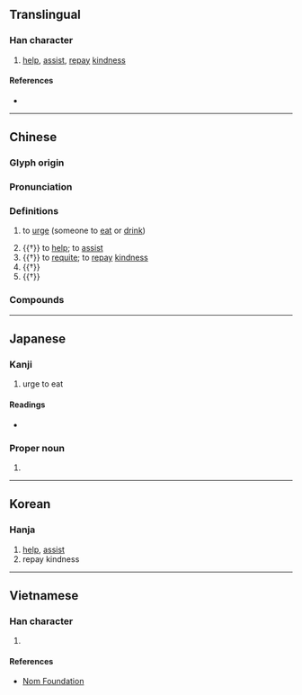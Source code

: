 {{character info/new}}
==Translingual==

===Han character===
{{Han char|rn=9|rad=人|as=06|sn=8|four=24227|canj=OKB|ids=⿰亻有}}

# [[help]], [[assist]], [[repay]] [[kindness]]

====References====
* {{Han ref|kx=0102.050|dkj=00594|dj=0216.050|hdz=10146.040|uh=4F91|ud=20369|bh=A8DD|bd=43229}}

----

==Chinese==
{{zh-forms}}

===Glyph origin===
{{Han etym}}

===Pronunciation===
{{zh-pron
|m=yòu
|c=jau6
|mc=y
|oc=y
|ma=
|cat=v
}}

===Definitions===
{{zh-hanzi}}

# {{lb|zh|literary}} to [[urge]] (someone to [[eat]] or [[drink]]) <!-- ; to [[accompany]], [[serve]] or [[entertain]] at a [[feast]] -->
# {{†}} to [[help]]; to [[assist]]
# {{†}} to [[requite]]; to [[repay]] [[kindness]]
# {{†}} {{rfdef|zh}} <!-- 配享、從祀 -->
# {{†}} {{zh-alt-form|宥|to [[forgive]]}}

===Compounds===
{{zh-der|侑卮|侑觴|侑食}}

----

==Japanese==

===Kanji===
{{ja-kanji|grade=|rs=人06}}

# urge to eat

====Readings====
* {{ja-readings|goon=[[う]] (u)|kanon=[[ゆう]] (yū)|kun=[[すすめる]] (susumeru), [[たすける]] (tasukeru)}}

===Proper noun===
{{ja-pos|proper|ゆう}}

# {{given name|female|lang=ja|sort=ゆう}}

----

==Korean==

===Hanja===
{{ko-hanja|hangeul=유|rv=yu|mr=yu}}

# [[help]], [[assist]]
# repay kindness

----

==Vietnamese==

===Han character===
{{vi-hantu|[[hựu]], [[nhất]]|rs=人06}}

# {{defn|lang=vi|sort=人06}}

====References====
* [http://nomfoundation.org/common/nom_details.php?codepoint=4f91 Nom Foundation]